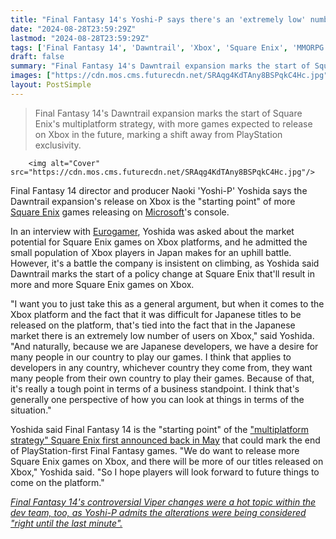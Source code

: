 ```yaml
---
title: "Final Fantasy 14's Yoshi-P says there's an 'extremely low' number of Xbox players in Japan, but Dawntrail is the 'starting point' of more Square Enix games on Xbox"
date: "2024-08-28T23:59:29Z"
lastmod: "2024-08-28T23:59:29Z"
tags: ['Final Fantasy 14', 'Dawntrail', 'Xbox', 'Square Enix', 'MMORPG', 'Microsoft', 'Multiplatform']
draft: false
summary: "Final Fantasy 14's Dawntrail expansion marks the start of Square Enix's multiplatform strategy, with more games expected to release on Xbox in the future, marking a shift away from PlayStation exclusivity."
images: ["https://cdn.mos.cms.futurecdn.net/SRAqg4KdTAny8BSPqkC4Hc.jpg"]
layout: PostSimple
---
```

> Final Fantasy 14's Dawntrail expansion marks the start of Square Enix's multiplatform strategy, with more games expected to release on Xbox in the future, marking a shift away from PlayStation exclusivity.


        <img alt="Cover" src="https://cdn.mos.cms.futurecdn.net/SRAqg4KdTAny8BSPqkC4Hc.jpg"/>
        
Final Fantasy 14 director and producer Naoki 'Yoshi-P' Yoshida says the Dawntrail expansion's release on Xbox is the "starting point" of more [Square Enix](https://www.gamesradar.com/tag/square_enix/) games releasing on [Microsoft](https://www.gamesradar.com/tag/microsoft/)'s console.

In an interview with [Eurogamer](https://www.eurogamer.net/naoki-yoshida-on-dawntrail-criticism-community-feedback-and-the-future-of-final-fantasy-14), Yoshida was asked about the market potential for Square Enix games on Xbox platforms, and he admitted the small population of Xbox players in Japan makes for an uphill battle. However, it's a battle the company is insistent on climbing, as Yoshida said Dawntrail marks the start of a policy change at Square Enix that'll result in more and more Square Enix games on Xbox.

"I want you to just take this as a general argument, but when it comes to the Xbox platform and the fact that it was difficult for Japanese titles to be released on the platform, that's tied into the fact that in the Japanese market there is an extremely low number of users on Xbox," said Yoshida. "And naturally, because we are Japanese developers, we have a desire for many people in our country to play our games. I think that applies to developers in any country, whichever country they come from, they want many people from their own country to play their games. Because of that, it's really a tough point in terms of a business standpoint. I think that's generally one perspective of how you can look at things in terms of the situation."

Yoshida said Final Fantasy 14 is the "starting point" of the ["multiplatform strategy" Square Enix first announced back in May](https://www.gamesradar.com/games/square-enix-to-shift-from-quantity-to-quality-as-it-aggressively-pursues-a-multiplatform-strategy-which-could-spell-the-end-of-playstation-first-final-fantasy-games/) that could mark the end of PlayStation-first Final Fantasy games. "We do want to release more Square Enix games on Xbox, and there will be more of our titles released on Xbox," Yoshida said. "So I hope players will look forward to future things to come on the platform."

[<em>Final Fantasy 14's controversial Viper changes were a hot topic within the dev team, too, as Yoshi-P admits the alterations were being considered "right until the last minute".</em>](https://www.gamesradar.com/games/final-fantasy/final-fantasy-14s-controversial-viper-changes-were-a-hot-topic-within-the-dev-team-too-as-yoshi-p-admits-the-alterations-were-being-considered-right-until-the-last-minute/)
        